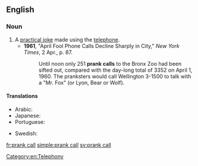 ==English==

===Noun===
{{en-noun|head=[[prank]] [[call]]}}

# A [[practical joke]] made using the [[telephone]].
#* '''1961''', "April Fool Phone Calls Decline Sharply in City," ''New York Times'', 2 Apr., p. 87.
#*: Until noon only 251 '''prank calls''' to the Bronx Zoo had been sifted out, compared with the day-long total of 3352 on April 1, 1960. The pranksters would call Wellington 3-1500 to talk with a "Mr. Fox" (or Lyon, Bear or Wolf).

====Translations====
{{trans-top|practical joke made using the telephone}}
* Arabic: {{t|ar|اِتِّصَال مَقْلَب|m}}
* Japanese: {{t|ja|悪戯電話|tr=いたずらでんわ, itazura denwa}}
* Portuguese: {{t+|pt|trote|m}}
{{trans-mid}}
* Swedish: {{t|sv|busringning|c}}
{{trans-bottom}}

[[Category:en:Telephony]]

[[fr:prank call]]
[[simple:prank call]]
[[sv:prank call]]
